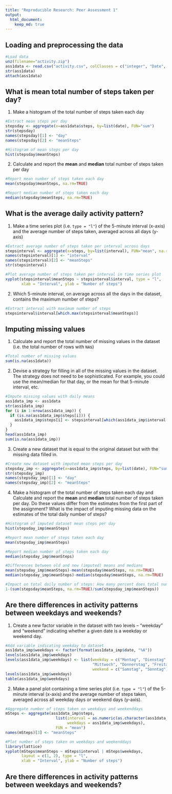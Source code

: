 ```yaml
---
title: "Reproducible Research: Peer Assessment 1"
output: 
  html_document:
    keep_md: true
---
```



## Loading and preprocessing the data

```r
#Load data
unz(filename="activity.zip")
ass1data <- read.csv("activity.csv", colClasses = c("integer", "Date", "factor"))
str(ass1data)
attach(ass1data)
```

## What is mean total number of steps taken per day?

1. Make a histogram of the total number of steps taken each day

```r
#Extract mean steps per day
stepsday <- aggregate(x=ass1data$steps, by=list(date), FUN="sum")
str(stepsday)
names(stepsday)[1] <- "day"
names(stepsday)[2] <- "meanSteps"

#Histogram of mean steps per day
hist(stepsday$meanSteps)

````

2. Calculate and report the **mean** and **median** total number of steps taken per day

```r
#Report mean number of steps taken each day
mean(stepsday$meanSteps, na.rm=TRUE)

#Report median number of steps taken each day
median(stepsday$meanSteps, na.rm=TRUE)
```

## What is the average daily activity pattern?

1. Make a time series plot (i.e. `type = "l"`) of the 5-minute interval (x-axis) and the average number of steps taken, averaged across all days (y-axis)


```r
#Extract average number of steps taken per interval across days
stepsinterval <- aggregate(x=steps, by=list(interval), FUN="mean", na.rm=TRUE)
names(stepsinterval)[1] <- "interval"
names(stepsinterval)[2] <- "meanSteps"
str(stepsinterval)

#Plot average number of steps taken per interval in time series plot
xyplot(stepsinterval$meanSteps ~ stepsinterval$interval, type = "l", 
       xlab = "Interval", ylab = "Number of steps")

```

2. Which 5-minute interval, on average across all the days in the dataset, contains the maximum number of steps?

````r

#Extract interval with maximum number of steps
stepsinterval$interval[which.max(stepsinterval$meanSteps)]

````

## Imputing missing values


1. Calculate and report the total number of missing values in the dataset (i.e. the total number of rows with `NA`s)

````r

#Total number of missing values
sum(is.na(ass1data))

````

2. Devise a strategy for filling in all of the missing values in the dataset. The strategy does not need to be sophisticated. For example, you could use the mean/median for that day, or the mean for that 5-minute interval, etc.

```r

#Impute missing values with daily means
ass1data_imp <- ass1data
str(ass1data_imp)
for (i in 1:nrow(ass1data_imp)) {
  if (is.na(ass1data_imp$steps[i])) {
    ass1data_imp$steps[i] <- stepsinterval[which(ass1data_imp$interval[i] == stepsinterval$interval), ]$meanSteps
  }
}
head(ass1data_imp)
sum(is.na(ass1data_imp))

````

3. Create a new dataset that is equal to the original dataset but with the missing data filled in.

````r

#Create new dataset with imputed mean steps per day
stepsday_imp <- aggregate(x=ass1data_imp$steps, by=list(date), FUN="sum")
str(stepsday_imp)
names(stepsday_imp)[1] <- "day"
names(stepsday_imp)[2] <- "meanSteps"

````

4. Make a histogram of the total number of steps taken each day and Calculate and report the **mean** and **median** total number of steps taken per day. Do these values differ from the estimates from the first part of the assignment? What is the impact of imputing missing data on the estimates of the total daily number of steps?

````r

#Histogram of imputed dataset mean steps per day
hist(stepsday_imp$meanSteps)

#Report mean number of steps taken each day
mean(stepsday_imp$meanSteps)

#Report median number of steps taken each day
median(stepsday_imp$meanSteps)

#Differences between old and new (imputed) means and medians
mean(stepsday_imp$meanSteps)-mean(stepsday$meanSteps, na.rm=TRUE)
median(stepsday_imp$meanSteps)-median(stepsday$meanSteps, na.rm=TRUE)

#Impact on total daily number of steps: How many percent does total number increase?
1-(sum(stepsday$meanSteps, na.rm=TRUE)/sum(stepsday_imp$meanSteps))

````

## Are there differences in activity patterns between weekdays and weekends?

1. Create a new factor variable in the dataset with two levels -- "weekday" and "weekend" indicating whether a given date is a weekday or weekend day.

```r
#Add variable indicating weekday to dataset
ass1data_imp$weekdays <- factor(format(ass1data_imp$date, "%A"))
levels(ass1data_imp$weekdays)
levels(ass1data_imp$weekdays) <- list(weekday = c("Montag", "Dienstag",
                                      "Mittwoch", "Donnerstag", "Freitag"),
                                      weekend = c("Samstag", "Sonntag"))
levels(ass1data_imp$weekdays)
table(ass1data_imp$weekdays)

```

2. Make a panel plot containing a time series plot (i.e. `type = "l"`) of the 5-minute interval (x-axis) and the average number of steps taken, averaged across all weekday days or weekend days (y-axis).

````r

#Aggregate number of steps taken on weekdays and weekenddays
mSteps <- aggregate(ass1data_imp$steps, 
                      list(interval = as.numeric(as.character(ass1data_imp$interval)), 
                           weekdays = ass1data_imp$weekdays),
                      FUN = "mean")
names(mSteps)[3] <- "meanSteps"

#Plot number of steps taken on weekdays and weekenddays
library(lattice)
xyplot(mSteps$meanSteps ~ mSteps$interval | mSteps$weekdays, 
       layout = c(1, 2), type = "l", 
       xlab = "Interval", ylab = "Number of steps")

````

## Are there differences in activity patterns between weekdays and weekends?
